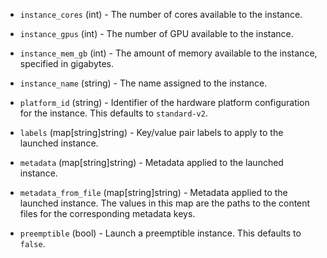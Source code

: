 <!-- Code generated from the comments of the InstanceConfig struct in builder/yandex/common_config.go; DO NOT EDIT MANUALLY -->

- `instance_cores` (int) - The number of cores available to the instance.

- `instance_gpus` (int) - The number of GPU available to the instance.

- `instance_mem_gb` (int) - The amount of memory available to the instance, specified in gigabytes.

- `instance_name` (string) - The name assigned to the instance.

- `platform_id` (string) - Identifier of the hardware platform configuration for the instance. This defaults to `standard-v2`.

- `labels` (map[string]string) - Key/value pair labels to apply to the launched instance.

- `metadata` (map[string]string) - Metadata applied to the launched instance.

- `metadata_from_file` (map[string]string) - Metadata applied to the launched instance.
  The values in this map are the paths to the content files for the corresponding metadata keys.

- `preemptible` (bool) - Launch a preemptible instance. This defaults to `false`.
